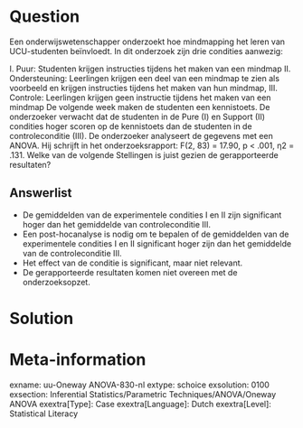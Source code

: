 Question
========
Een onderwijswetenschapper onderzoekt hoe mindmapping het leren van UCU-studenten beïnvloedt. In dit onderzoek zijn drie condities aanwezig:

I. Puur: Studenten krijgen instructies tijdens het maken van een mindmap II. Ondersteuning: Leerlingen krijgen een deel van een mindmap te zien als voorbeeld en krijgen instructies tijdens het maken van hun mindmap, III. Controle: Leerlingen krijgen geen instructie tijdens het maken van een mindmap De volgende week maken de studenten een kennistoets. De onderzoeker verwacht dat de studenten in de Pure (I) en Support (II) condities hoger scoren op de kennistoets dan de studenten in de controleconditie (III). De onderzoeker analyseert de gegevens met een ANOVA. Hij schrijft in het onderzoeksrapport: F(2, 83) = 17.90, p < .001, η2 = .131. Welke van de volgende Stellingen is juist gezien de gerapporteerde resultaten?

  
Answerlist
----------
* De gemiddelden van de experimentele condities I en II zijn significant hoger dan het gemiddelde van controleconditie III.
* Een post-hocanalyse is nodig om te bepalen of de gemiddelden van de experimentele condities I en II significant hoger zijn dan het gemiddelde van de controleconditie III.
* Het effect van de conditie is significant, maar niet relevant.
* De gerapporteerde resultaten komen niet overeen met de onderzoeksopzet. 

Solution
========

Meta-information
================
exname: uu-Oneway ANOVA-830-nl
extype: schoice
exsolution: 0100
exsection: Inferential Statistics/Parametric Techniques/ANOVA/Oneway ANOVA
exextra[Type]: Case
exextra[Language]: Dutch
exextra[Level]: Statistical Literacy
